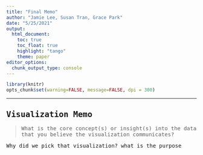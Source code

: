 ```yaml
---
title: "Final Memo"
author: "Jamie Lee, Susan Tran, Grace Park"
date: "5/25/2021"
output: 
  html_document:
    toc: true
    toc_float: true
    highlight: "tango"
    theme: paper
editor_options: 
  chunk_output_type: console
---
```


```{=html}
<style type="text/css">
  body{
  font-family: "Inconsolata Black", monospace;
}
</style>
```

```r
library(knitr)
opts_chunk$set(warning=FALSE, message=FALSE, dpi = 300)
```
---

## Visualization Memo

> What is the core concept(s) or insight(s) into the data that you believe the visualization communicates?

Why did we pick that visualization? what is the purpose
